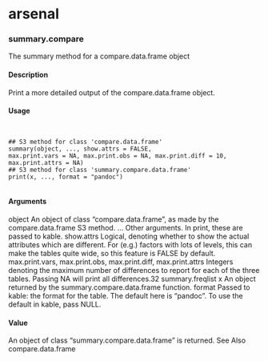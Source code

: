 
arsenal
=========================


### summary.compare
The summary method for a compare.data.frame object

#### Description

Print a more detailed output of the compare.data.frame object.

#### Usage
<pre><code>

## S3 method for class 'compare.data.frame'
summary(object, ..., show.attrs = FALSE,
max.print.vars = NA, max.print.obs = NA, max.print.diff = 10,
max.print.attrs = NA)
## S3 method for class 'summary.compare.data.frame'
print(x, ..., format = "pandoc")

</code></pre>
#### Arguments

object An object of class "compare.data.frame", as made by the compare.data.frame
S3 method.
... Other arguments. In print, these are passed to kable.
show.attrs
Logical, denoting whether to show the actual attributes which are different. For
(e.g.) factors with lots of levels, this can make the tables quite wide, so this
feature is FALSE by default.
max.print.vars, max.print.obs, max.print.diff, max.print.attrs
Integers denoting the maximum number of differences to report for each of the
three tables. Passing NA will print all differences.32
summary.freqlist
x An object returned by the summary.compare.data.frame function.
format Passed to kable: the format for the table. The default here is "pandoc". To use
the default in kable, pass NULL.

#### Value

An object of class "summary.compare.data.frame" is returned.
See Also
compare.data.frame


